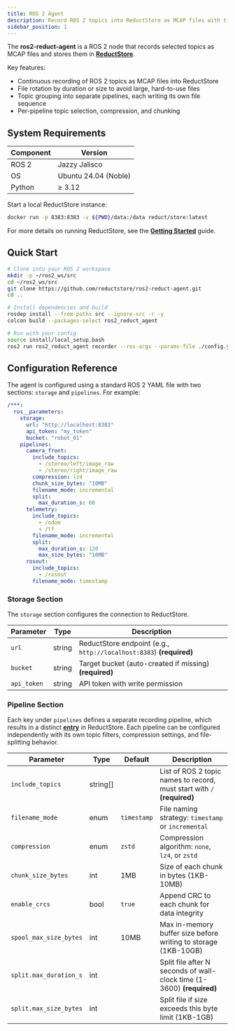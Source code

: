 ```yaml
---
title: ROS 2 Agent
description: Record ROS 2 topics into ReductStore as MCAP files with time-based indexing, labels, and compression.
sidebar_position: 1
---
```


<head>
  <link rel="canonical" href="https://www.reduct.store/docs/integrations" />
</head>

The **ros2-reduct-agent** is a ROS 2 node that records selected topics as MCAP files and stores them in [**ReductStore**](/).

Key features:

- Continuous recording of ROS 2 topics as MCAP files into ReductStore
- File rotation by duration or size to avoid large, hard-to-use files
- Topic grouping into separate pipelines, each writing its own file sequence
- Per-pipeline topic selection, compression, and chunking

## System Requirements

| Component | Version              |
| --------- | -------------------- |
| ROS 2     | Jazzy Jalisco        |
| OS        | Ubuntu 24.04 (Noble) |
| Python    | ≥ 3.12               |

Start a local ReductStore instance:

```bash
docker run -p 8383:8383 -v ${PWD}/data:/data reduct/store:latest
```

For more details on running ReductStore, see the [**Getting Started**](/docs/getting-started) guide.

## Quick Start

```bash
# Clone into your ROS 2 workspace
mkdir -p ~/ros2_ws/src
cd ~/ros2_ws/src
git clone https://github.com/reductstore/ros2-reduct-agent.git
cd ..

# Install dependencies and build
rosdep install --from-paths src --ignore-src -r -y
colcon build --packages-select ros2_reduct_agent

# Run with your config
source install/local_setup.bash
ros2 run ros2_reduct_agent recorder --ros-args --params-file ./config.yaml
```

## Configuration Reference

The agent is configured using a standard ROS 2 YAML file with two sections: `storage` and `pipelines`. For example:

```yaml
/***:
  ros__parameters:
    storage:
      url: "http://localhost:8383"
      api_token: "my_token"
      bucket: "robot_01"
    pipelines:
      camera_front:
        include_topics:
          - /stereo/left/image_raw
          - /stereo/right/image_raw
        compression: lz4
        chunk_size_bytes: "10MB"
        filename_mode: incremental
        split:
          max_duration_s: 60
      telemetry:
        include_topics:
          - /odom
          - /tf
        filename_mode: incremental
        split:
          max_duration_s: 120
          max_size_bytes: "10MB"
      rosout:
        include_topics:
          - /rosout
        filename_mode: timestamp
```

### Storage Section

The `storage` section configures the connection to ReductStore.

| Parameter   | Type   | Description                                                         |
| ----------- | ------ | ------------------------------------------------------------------- |
| `url`       | string | ReductStore endpoint (e.g., `http://localhost:8383`) **(required)** |
| `bucket`    | string | Target bucket (auto-created if missing) **(required)**              |
| `api_token` | string | API token with write permission                                     |

### Pipeline Section

Each key under `pipelines` defines a separate recording pipeline, which results in a distinct [**entry**](../glossary#entry) in ReductStore. Each pipeline can be configured independently with its own topic filters, compression settings, and file-splitting behavior.

| Parameter              | Type      | Default     | Description                                                             |
| ---------------------- | --------- | ----------- | ----------------------------------------------------------------------- |
| `include_topics`       | string\[] |             | List of ROS 2 topic names to record, must start with `/` **(required)** |
| `filename_mode`        | enum      | `timestamp` | File naming strategy: `timestamp` or `incremental`                      |
| `compression`          | enum      | `zstd`      | Compression algorithm: `none`, `lz4`, or `zstd`                         |
| `chunk_size_bytes`     | int       | 1MB         | Size of each chunk in bytes (1KB-10MB)                                  |
| `enable_crcs`          | bool      | `true`      | Append CRC to each chunk for data integrity                             |
| `spool_max_size_bytes` | int       | 10MB        | Max in-memory buffer size before writing to storage (1KB-10GB)          |
| `split.max_duration_s` | int       |             | Split file after N seconds of wall-clock time (1-3600) **(required)**   |
| `split.max_size_bytes` | int       |             | Split file if size exceeds this byte limit (1KB-1GB)                    |
